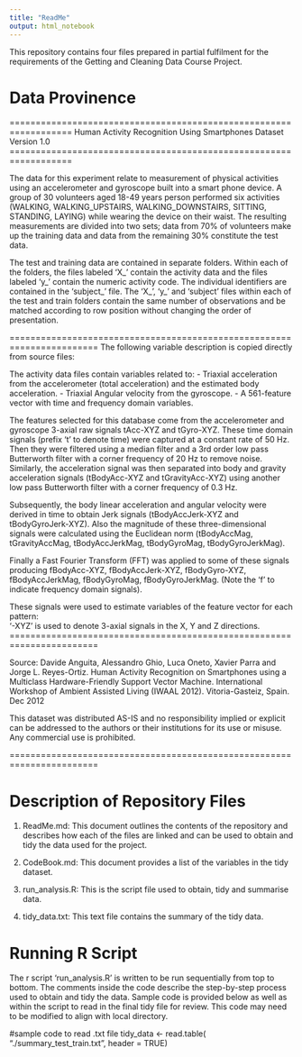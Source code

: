 ---
title: "ReadMe"
output: html_notebook
---

This repository contains four files prepared in partial fulfilment for the requirements of the Getting and Cleaning Data Course Project. 

# Data Provinence   

==================================================================
Human Activity Recognition Using Smartphones Dataset
Version 1.0
==================================================================

The data for this experiment relate to measurement of physical activities using an accelerometer and gyroscope built into a smart phone device. A group of 30 volunteers aged 18-49 years person performed six activities (WALKING, WALKING_UPSTAIRS, WALKING_DOWNSTAIRS, SITTING, STANDING, LAYING) while wearing the device on their waist. The resulting measurements are divided into two sets; data from 70% of volunteers make up the training data and data from the remaining 30% constitute the test data. 

The test and training data are contained in separate folders. Within each of the folders, the files labeled 'X_' contain the activity data and the files labeled 'y_' contain the numeric activity code. The individual identifiers are contained in the 'subject_' file. The 'X_', 'y_' and 'subject' files within each of the test and train folders contain the same number of observations and be matched according to row position without changing the order of presentation.

=======================================================================
The following variable description is copied directly from source files:

The activity data files contain variables related to:
- Triaxial acceleration from the accelerometer (total acceleration) and the estimated body acceleration.
- Triaxial Angular velocity from the gyroscope. 
- A 561-feature vector with time and frequency domain variables. 

The features selected for this database come from the accelerometer and gyroscope 3-axial raw signals tAcc-XYZ and tGyro-XYZ. These time domain signals (prefix 't' to denote time) were captured at a constant rate of 50 Hz. Then they were filtered using a median filter and a 3rd order low pass Butterworth filter with a corner frequency of 20 Hz to remove noise. Similarly, the acceleration signal was then separated into body and gravity acceleration signals (tBodyAcc-XYZ and tGravityAcc-XYZ) using another low pass Butterworth filter with a corner frequency of 0.3 Hz. 

Subsequently, the body linear acceleration and angular velocity were derived in time to obtain Jerk signals (tBodyAccJerk-XYZ and tBodyGyroJerk-XYZ). Also the magnitude of these three-dimensional signals were calculated using the Euclidean norm (tBodyAccMag, tGravityAccMag, tBodyAccJerkMag, tBodyGyroMag, tBodyGyroJerkMag). 

Finally a Fast Fourier Transform (FFT) was applied to some of these signals producing fBodyAcc-XYZ, fBodyAccJerk-XYZ, fBodyGyro-XYZ, fBodyAccJerkMag, fBodyGyroMag, fBodyGyroJerkMag. (Note the 'f' to indicate frequency domain signals). 

These signals were used to estimate variables of the feature vector for each pattern:  
'-XYZ' is used to denote 3-axial signals in the X, Y and Z directions.
=======================================================================

Source: Davide Anguita, Alessandro Ghio, Luca Oneto, Xavier Parra and Jorge L. Reyes-Ortiz. Human Activity Recognition on Smartphones using a Multiclass Hardware-Friendly Support Vector Machine. International Workshop of Ambient Assisted Living (IWAAL 2012). Vitoria-Gasteiz, Spain. Dec 2012

This dataset was distributed AS-IS and no responsibility implied or explicit can be addressed to the authors or their institutions for its use or misuse. Any commercial use is prohibited.

=======================================================================

# Description of Repository Files

1. ReadMe.md: This document outlines the contents of the repository and describes how each of the files are linked and can be used to obtain and tidy the data used for the project.  

2. CodeBook.md: This document provides a list of the variables in the tidy dataset. 

3. run_analysis.R: This is the script file used to obtain, tidy and summarise data.  

4. tidy_data.txt: This text file contains the summary of the tidy data.  

# Running R Script 
The r script 'run_analysis.R' is written to be run sequentially from top to bottom. The comments inside the code describe the step-by-step process used to obtain and tidy the data. Sample code is provided below as well as within the script to read in the final tidy file for review. This code may need to be modified to align with local directory.


#sample code to read .txt file
tidy_data <- read.table( "./summary_test_train.txt", header = TRUE)





```{r}




```
